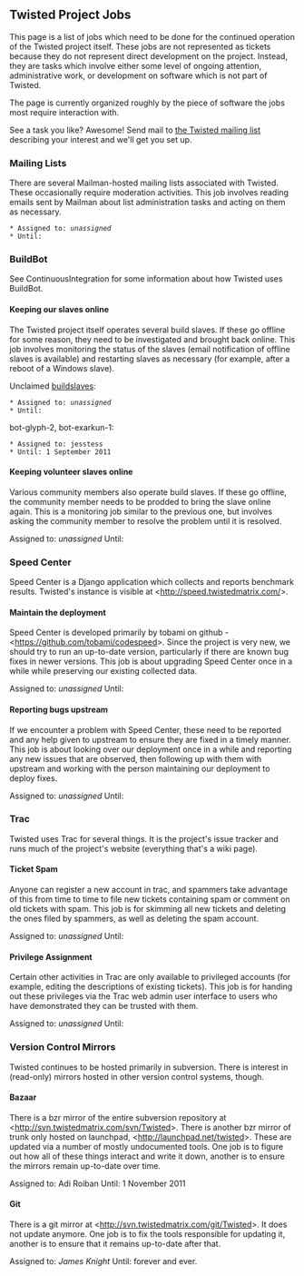 == Twisted Project Jobs ==

This page is a list of jobs which need to be done for the continued operation of the Twisted project itself.  These jobs are not represented as tickets because they do not represent direct development on the project.  Instead, they are tasks which involve either some level of ongoing attention, administrative work, or development on software which is not part of Twisted.

The page is currently organized roughly by the piece of software the jobs most require interaction with.

See a task you like? Awesome! Send mail to [http://twistedmatrix.com/cgi-bin/mailman/listinfo/twisted-python the Twisted mailing list] describing your interest and we'll get you set up.

=== Mailing Lists ===

There are several Mailman-hosted mailing lists associated with Twisted.  These occasionally require moderation activities.  This job involves reading emails sent by Mailman about list administration tasks and acting on them as necessary.

 * Assigned to: ''unassigned''
 * Until:

=== BuildBot ===

See ContinuousIntegration for some information about how Twisted uses BuildBot.  

==== Keeping our slaves online ====

The Twisted project itself operates several build slaves.  If these go offline for some reason, they need to be investigated and brought back online.  This job involves monitoring the status of the slaves (email notification of offline slaves is available) and restarting slaves as necessary (for example, after a reboot of a Windows slave).

Unclaimed [http://buildbot.twistedmatrix.com/buildslaves buildslaves]:
 * Assigned to: ''unassigned''
 * Until: 

bot-glyph-2, bot-exarkun-1:
 * Assigned to: jesstess
 * Until: 1 September 2011

==== Keeping volunteer slaves online ====

Various community members also operate build slaves.  If these go offline, the community member needs to be prodded to bring the slave online again.  This is a monitoring job similar to the previous one, but involves asking the community member to resolve the problem until it is resolved.

Assigned to: ''unassigned''
Until: 

=== Speed Center ===

Speed Center is a Django application which collects and reports benchmark results.  Twisted's instance is visible at <http://speed.twistedmatrix.com/>.

==== Maintain the deployment ====

Speed Center is developed primarily by tobami on github - <https://github.com/tobami/codespeed>.  Since the project is very new, we should try to run an up-to-date version, particularly if there are known bug fixes in newer versions.  This job is about upgrading Speed Center once in a while while preserving our existing collected data.

Assigned to: ''unassigned''
Until: 

==== Reporting bugs upstream ====

If we encounter a problem with Speed Center, these need to be reported and any help given to upstream to ensure they are fixed in a timely manner.  This job is about looking over our deployment once in a while and reporting any new issues that are observed, then following up with them with upstream and working with the person maintaining our deployment to deploy fixes.

Assigned to: ''unassigned''
Until: 

=== Trac ===

Twisted uses Trac for several things.  It is the project's issue tracker and runs much of the project's website (everything that's a wiki page).

==== Ticket Spam ====

Anyone can register a new account in trac, and spammers take advantage of this from time to time to file new tickets containing spam or comment on old tickets with spam.  This job is for skimming all new tickets and deleting the ones filed by spammers, as well as deleting the spam account.

Assigned to: ''unassigned''
Until: 

==== Privilege Assignment ====

Certain other activities in Trac are only available to privileged accounts (for example, editing the descriptions of existing tickets).  This job is for handing out these privileges via the Trac web admin user interface to users who have demonstrated they can be trusted with them.

Assigned to: ''unassigned''
Until: 

=== Version Control Mirrors ===

Twisted continues to be hosted primarily in subversion.  There is interest in (read-only) mirrors hosted in other version control systems, though.

==== Bazaar ====

There is a bzr mirror of the entire subversion repository at <http://svn.twistedmatrix.com/svn/Twisted>.  There is another bzr mirror of trunk only hosted on launchpad, <http://launchpad.net/twisted>.  These are updated via a number of mostly undocumented tools.  One job is to figure out how all of these things interact and write it down, another is to ensure the mirrors remain up-to-date over time.

Assigned to: Adi Roiban
Until: 1 November 2011

==== Git ====

There is a git mirror at <http://svn.twistedmatrix.com/git/Twisted>.  It does not update anymore.  One job is to fix the tools responsible for updating it, another is to ensure that it remains up-to-date after that.

Assigned to: ''James Knight''
Until: forever and ever.
